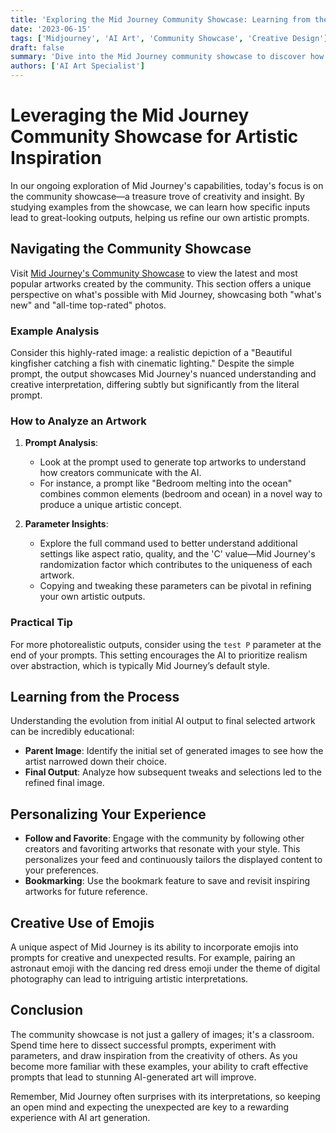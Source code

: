 ```yaml
---
title: 'Exploring the Mid Journey Community Showcase: Learning from the Best'
date: '2023-06-15'
tags: ['Midjourney', 'AI Art', 'Community Showcase', 'Creative Design']
draft: false
summary: 'Dive into the Mid Journey community showcase to discover how effective prompts create striking AI-generated artworks. This guide provides insights on analyzing top-rated projects to enhance your own creative prompts.'
authors: ['AI Art Specialist']
---
```


# Leveraging the Mid Journey Community Showcase for Artistic Inspiration

In our ongoing exploration of Mid Journey's capabilities, today's focus is on the community showcase—a treasure trove of creativity and insight. By studying examples from the showcase, we can learn how specific inputs lead to great-looking outputs, helping us refine our own artistic prompts.

## Navigating the Community Showcase

Visit [Mid Journey's Community Showcase](https://midjourney.com/showcase/recent/) to view the latest and most popular artworks created by the community. This section offers a unique perspective on what's possible with Mid Journey, showcasing both "what's new" and "all-time top-rated" photos.

### Example Analysis

Consider this highly-rated image: a realistic depiction of a "Beautiful kingfisher catching a fish with cinematic lighting." Despite the simple prompt, the output showcases Mid Journey's nuanced understanding and creative interpretation, differing subtly but significantly from the literal prompt.

### How to Analyze an Artwork

1. **Prompt Analysis**:
   - Look at the prompt used to generate top artworks to understand how creators communicate with the AI.
   - For instance, a prompt like "Bedroom melting into the ocean" combines common elements (bedroom and ocean) in a novel way to produce a unique artistic concept.

2. **Parameter Insights**:
   - Explore the full command used to better understand additional settings like aspect ratio, quality, and the 'C' value—Mid Journey's randomization factor which contributes to the uniqueness of each artwork.
   - Copying and tweaking these parameters can be pivotal in refining your own artistic outputs.

### Practical Tip

For more photorealistic outputs, consider using the `test P` parameter at the end of your prompts. This setting encourages the AI to prioritize realism over abstraction, which is typically Mid Journey’s default style.

## Learning from the Process

Understanding the evolution from initial AI output to final selected artwork can be incredibly educational:

- **Parent Image**: Identify the initial set of generated images to see how the artist narrowed down their choice.
- **Final Output**: Analyze how subsequent tweaks and selections led to the refined final image.

## Personalizing Your Experience

- **Follow and Favorite**: Engage with the community by following other creators and favoriting artworks that resonate with your style. This personalizes your feed and continuously tailors the displayed content to your preferences.
- **Bookmarking**: Use the bookmark feature to save and revisit inspiring artworks for future reference.

## Creative Use of Emojis

A unique aspect of Mid Journey is its ability to incorporate emojis into prompts for creative and unexpected results. For example, pairing an astronaut emoji with the dancing red dress emoji under the theme of digital photography can lead to intriguing artistic interpretations.

## Conclusion

The community showcase is not just a gallery of images; it's a classroom. Spend time here to dissect successful prompts, experiment with parameters, and draw inspiration from the creativity of others. As you become more familiar with these examples, your ability to craft effective prompts that lead to stunning AI-generated art will improve.

Remember, Mid Journey often surprises with its interpretations, so keeping an open mind and expecting the unexpected are key to a rewarding experience with AI art generation.
